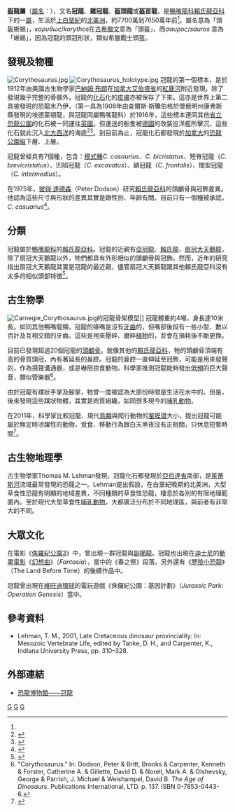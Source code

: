 {{noteTA
|1=zh-hans:恐龙公园组;zh-tw:恐龍公園層;zh-hk:恐龍公園組
|2=zh-hans:老人组;zh-tw:老人層;zh-hk:老人組
}}
{{Otheruses|subject=於[[北美洲|北美洲]]發現的[[鴨嘴龍類|鴨嘴龍類]][[恐龍|恐龍]]|other=[[準噶爾盆地|準噶爾盆地]]發現的[[獸腳類|獸腳類]]恐龍|五彩冠龍}}
{{Automatic Taxobox
| taxon = Corythosaurus
| fossil_range = [[白堊紀|白堊紀]]後期，{{fossil_range|77|75.7}}
| image = [[File:Corythosaurus_restoration.jpg|250px]]
| image_caption = 冠龍的復原圖
| authority = [[巴納姆·布朗|Brown]], 1914
| type_species = '''冠龍<br>''Corythosaurus casuarius'''''
| type_species_authority = [[巴納姆·布朗|Brown]], 1914 
| subdivision_ranks = [[種|種]]
| subdivision = 
* '''冠龍 ''C. casuarius'''''<br /><small>[[巴纳姆.布朗|Brown]], 1914</small>
* '''間型冠龍 ''C. intermedius'''''<br /><small>([[威廉.帕克斯|Parks]], 1923</small>
}}

'''盔龍屬'''（[[學名|屬名]]：{{snamei|Corythosaurus}}），又名'''冠龍'''、'''雞冠龍'''、'''盔頭龍'''或'''盔首龍'''，是[[鴨嘴龍科|鴨嘴龍科]][[賴氏龍亞科|賴氏龍亞科]]下的一[[屬|屬]]，生活於[[上白堊紀|上白堊紀]]的[[北美洲|北美洲]]，約7700萬到7650萬年前<ref name=ABS09/>。屬名意為「頭盔蜥蜴」，''κορυθως''/''korythos''在[[古希臘文|古希臘文]]意為「頭盔」，而''σαυρος''/''sauros'' 意為「蜥蜴」，因為冠龍的頭冠形狀，類似希臘戰士頭盔。

==發現及物種==
[[File:Corythosaurus.jpg|thumb]]
[[File:Corythosaurus_holotype.jpg|left]]  
冠龍的第一個標本，是於1912年由美國古生物學家[[巴納姆·布朗|巴納姆·布朗]]在[[加拿大|加拿大]][[艾伯塔省|艾伯塔省]]的[[紅鹿河|紅鹿河]]附近發現。除了發現幾乎完整的骨骼外，冠龍的[[化石|化石]]化的[[皮膚|皮膚]]亦被保存了下來。這亦是世界上第二具被發現的恐龍木乃伊，（第一具為1908年由查爾斯·斯騰伯格於懷俄明州康弗斯縣發現的埃德蒙頓龍，與冠龍同屬鴨嘴龍科）於1916年，這些標本連同其他[[省立恐龍公園|省立恐龍公園]]的化石被一同運往[[英國|英國]]。但運送的船隻被[[德國|德國]]的改裝巡洋艦所擊沉，這些化石就此沉入[[大西洋|北大西洋]]的海底<ref name=ABS09>{{cite journal |last=Arbour |first=V. M. |coauthors=Burns, M. E.; and Sissons, R. L. |year=2009 |title=A redescription of the ankylosaurid dinosaur ''Dyoplosaurus acutosquameus'' Parks, 1924 (Ornithischia: Ankylosauria) and a revision of the genus |journal=Journal of Vertebrate Paleontology |volume=29 |issue=4 |pages=1117–1135 |doi=10.1671/039.029.0405}}</ref><ref>{{Cite web | url=http://www.ssmounttemple.com | title=Dinosaurs in the Deep | date=2005-06-16 | accessdate=2007年6月9日 | archive-url=https://web.archive.org/web/20090216014641/http://ssmounttemple.com/ | archive-date=2009-02-16 | dead-url=yes }}</ref>。到目前為止，冠龍化石都發現於[[加拿大|加拿大]]的[[恐龍公園組|恐龍公園組]]下層、{{le|老人層|Oldman Formation}}上層。

冠龍曾經具有7個種，包含：[[模式種|模式種]]''C. casaurius''、''C. bicristatus''、短脊冠龍（''C. brevicristatus''）、凹陷冠龍（''C. excavatus''）、額冠龍（''C. frontalis''）、間型冠龍（''C. intermedius''）。

在1975年，[[彼得·達德森|彼得·達德森]]（Peter Dodson）研究[[賴氏龍亞科|賴氏龍亞科]]的頭顱骨與冠飾差異。他認為這些尺寸與形狀的差異其實是跟性別、年齡有關。目前只有一個種被承認，''C. casuarius''<ref name=PD75>{{cite journal |last=Dodson |first=Peter |year=1975 |title=Taxonomic implications of relative growth in lambeosaurine dinosaurs |journal=Systematic Zoology |volume=24 |pages=37-54 }}</ref>。

==分類==
冠龍屬於[[鴨嘴龍科|鴨嘴龍科]]的[[賴氏龍亞科|賴氏龍亞科]]。冠龍的近親有[[亞冠龍|亞冠龍]]、[[賴氏龍|賴氏龍]]、[[扇冠大天鵝龍|扇冠大天鵝龍]]，除了扇冠大天鵝龍以外，牠們都具有外形相似的頭顱骨與冠飾。然而，近年的研究指出扇冠大天鵝龍其實是冠龍的最近親，儘管扇冠大天鵝龍跟其他賴氏龍亞科沒有太多的相似頭部特徵<ref name=GBA03>{{cite journal |last=Godefroit |first=Pascal |coauthors=Bolotsky, Yuri; and Alifanov, Vladimir |year=2003 |title=A remarkable hollow-crested hadrosaur from Russia: an Asian origin for lambeosaurines |journal=Comptes Rendus Palevol |volume=2 |pages=143–151}}</ref>。

==古生物學==
[[File:Carnegie_Corythosaurus.jpg|thumb]]的冠龍骨架模型]] 
冠龍體重約4噸，身長達10米長。如同其他鴨嘴龍類，冠龍的喙嘴是沒有[[牙齒|牙齒]]的，但嘴部後段有一些小型、數以百計及互相交錯的牙齒。這些是用來壓碎、磨碎[[植物|植物]]的，並會在損耗後不斷更換。

目前已發現超過20個冠龍的[[頭顱骨|頭顱骨]]。就像其他的[[賴氏龍亞科|賴氏龍亞科]]，牠的頭顱骨頂端有高的骨質頭冠，內有著延長的鼻腔。冠龍的鼻腔一直伸延至冠飾，可能是用來發聲的，作為揚聲溝通器，或是嚇阻掠食動物。科學家推測冠龍能夠發出[[低頻|低頻]]的巨大聲音，類似管樂器<ref name="ageofdinosaurscorythosaurus">"Corythosaurus." In: Dodson, Peter & Britt, Brooks & Carpenter, Kenneth & Forster, Catherine A. & Gillette, David D. & Norell, Mark A. & Olshevsky, George & Parrish, J. Michael & Weishampel, David B. ''The Age of Dinosaurs''. Publications International, LTD. p. 137. ISBN 0-7853-0443-6.</ref>。

由於冠龍有蹼狀手掌及腳掌，牠曾一度被認為大部份時間是生活在水中的。但是，後來發現這些蹼狀物體，其實是肉質組織，如同很多現今的[[哺乳動物|哺乳動物]]。

在2011年，科學家比較冠龍、現代[[鳥類|鳥類]]與爬行動物的[[鞏膜環|鞏膜環]]大小，提出冠龍可能屬於無定時活躍性的動物，覓食、移動行為跟白天黑夜沒有正相關，只休息短暫時間<ref name=Schmitz2011>{{cite journal|author=Schmitz, L. and Motani, R. |year=2011 |title=Nocturnality in Dinosaurs Inferred from Scleral Ring and Orbit Morphology |journal=Science |volume=332 |issue= 6030|pages= 705–8|doi=10.1126/science.1200043 |pmid=21493820}}</ref>。

==古生物地理學==
古生物學家Thomas M. Lehman發現，冠龍化石都發現於[[亞伯達省|亞伯達省]]南部，是[[茱蒂斯河|茱蒂斯河]]流域最常發現的恐龍之一。Lehman提出假設，在白堊紀晚期的北美洲，大型草食性恐龍有明顯的地域差異，不同種類的草食性恐龍，棲息於各別的有限地理範圍內。至於現代大型草食性[[哺乳動物|哺乳動物]]，大都廣泛分布於不同地理區，與前者有非常大的不同。

==大眾文化==
在電影《[[侏羅紀公園3|侏羅紀公園3]]》中，曾出現一群冠龍與[[副櫛龍|副櫛龍]]。冠龍也出現在[[迪士尼|迪士尼]]的[[動畫電影|動畫電影]]《[[幻想曲|幻想曲]]》（''Fantasia''），當中的《春之祭》段落。另外還有《[[歷險小恐龍|歷險小恐龍]]》（The Land Before Time）的後續作品中。

冠龍曾出現在[[維旺迪環球|維旺迪環球]]的電玩遊戲《侏儸紀公園：基因計劃》（''Jurassic Park: Operation Genesis''）當中。

==參考資料==
{{reflist}}
* Lehman, T. M., 2001, Late Cretaceous dinosaur provinciality: In: Mesozoic Vertebrate Life, edited by Tanke, D. H., and Carpenter, K., Indiana University Press, pp. 310–328.

==外部連結==
* [https://web.archive.org/web/20070610194829/http://www.dinosaur.net.cn/Museum/Corythosaurus.htm 恐龍博物館——冠龍]

{{鳥腳亚目}}
{{Taxonbar|from=Q131078}}

[[Category:北美洲恐龍|G]]
[[Category:上白堊紀恐龍|G]]
[[Category:賴氏龍亞科|G]]